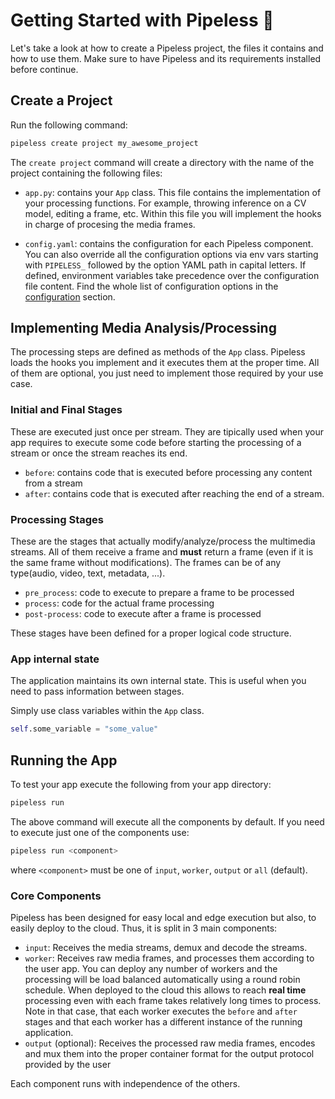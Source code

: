 # Getting Started with Pipeless 🚀

Let's take a look at how to create a Pipeless project, the files it contains and how to use them. Make sure to have Pipeless and its requirements installed before continue.

## Create a Project

Run the following command:

```bash copy
pipeless create project my_awesome_project
```

The `create project` command will create a directory with the name of the project containing the following files:

* `app.py`: contains your `App` class. This file contains the implementation of your processing functions. For example, throwing inference on a CV model, editing a frame, etc. Within this file you will implement the hooks in charge of procesing the media frames.

* `config.yaml`: contains the configuration for each Pipeless component. You can also override all the configuration options via env vars starting with `PIPELESS_` followed by the option YAML path in capital letters. If defined, environment variables take precedence over the configuration file content. Find the whole list of configuration options in the [configuration](/configuration) section.

## Implementing Media Analysis/Processing

The processing steps are defined as methods of the `App` class. Pipeless loads the hooks you implement and it executes them at the proper time. All of them are optional, you just need to implement those required by your use case.

### Initial and Final Stages

These are executed just once per stream. They are tipically used when your app requires to execute some code before starting the processing of a stream or once the stream reaches its end.

- `before`: contains code that is executed before processing any content from a stream
- `after`: contains code that is executed after reaching the end of a stream.

### Processing Stages

These are the stages that actually modify/analyze/process the multimedia streams. All of them receive a frame and **must** return a frame (even if it is the same frame without modifications). The frames can be of any type(audio, video, text, metadata, ...).

- `pre_process`: code to execute to prepare a frame to be processed
- `process`: code for the actual frame processing
- `post-process`: code to execute after a frame is processed

These stages have been defined for a proper logical code structure.

### App internal state

The application maintains its own internal state. This is useful when you need to pass information between stages.

Simply use class variables within the `App` class.

```python copy
self.some_variable = "some_value"
```

## Running the App

To test your app execute the following from your app directory:

```bash copy
pipeless run
```

The above command will execute all the components by default. If you need to execute just one of the components use:

```bash copy
pipeless run <component>
```

where `<component>` must be one of `input`, `worker`, `output` or `all` (default).

### Core Components

Pipeless has been designed for easy local and edge execution but also, to easily deploy to the cloud. Thus, it is split in 3 main components:

* `input`: Receives the media streams, demux and decode the streams.
* `worker`: Receives raw media frames, and processes them according to the user app. You can deploy any number of workers and the processing will be load balanced automatically using a round robin schedule. When deployed to the cloud this allows to reach **real time** processing even with each frame takes relatively long times to process. Note in that case, that each worker executes the `before` and `after` stages and that each worker has a different instance of the running application.
* `output` (optional): Receives the processed raw media frames, encodes and mux them into the proper container format for the output protocol provided by the user

Each component runs with independence of the others.